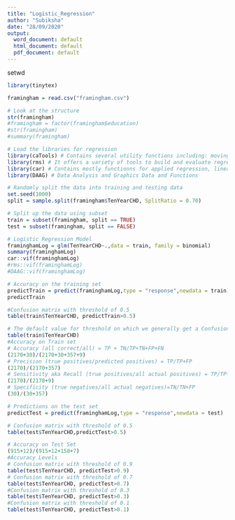 ---
title: "Logistic_Regression"
author: "Subiksha"
date: "28/09/2020"
output:
  word_document: default
  html_document: default
  pdf_document: default
---
setwd
```{r}
library(tinytex)
```

```{r}
framingham = read.csv("framingham.csv")

# Look at the structure
str(framingham)
#framingham = factor(framingham$education)
#str(framingham)
#summary(framingham)
```

```{r}
# Load the libraries for regression
library(caTools) # Contains several utility functions including: moving(rolling, running) window statistic functions
library(rms) # It offers a variety of tools to build and evaluate regression models in R
library(car) # Contains mostly functionns for applied regression, linear models, and generalised linear models
library(DAAG) # Data Analysis and Graphics Data and Functions
```

```{r}
# Randomly split the data into training and testing data
set.seed(1000)
split = sample.split(framingham$TenYearCHD, SplitRatio = 0.70)

# Split up the data using subset
train = subset(framingham, split == TRUE)
test = subset(framingham, split == FALSE)
```

```{r}
# Logistic Regression Model
framinghamLog = glm(TenYearCHD~.,data = train, family = binomial)
summary(framinghamLog)
car::vif(framinghamLog)
#rms::vif(framinghamLog)
#DAAG::vif(framinghamLog)
```

```{r}
# Accuracy on the training set
predictTrain = predict(framinghamLog,type = "response",newdata = train)
predictTrain
```

```{r}
#Confusion matrix with threshold of 0.5
table(train$TenYearCHD, predictTrain>0.5)
```

```{r}
# The default value for threshold on which we generally get a Confusion matrix is 0.50.
table(train$TenYearCHD)
#Accuracy on Train set
# Accuracy (all correct/all) = TP + TN/TP+TN+FP+FN
(2170+30)/(2170+30+357+9)
# Precision (true positives/predicted positives) = TP/TP+FP
(2170)/(2170+357)
# Sensitivity aka Recall (true positives/all actual positives) = TP/TP+FN
(2170)/(2170+9)
# Specificity (true negatives/all actual negatives)=TN/TN+FP
(30)/(30+357)
```

```{r}
# Predictions on the test set
predictTest = predict(framinghamLog,type = "response",newdata = test)
```

```{r}
# Confusion matrix with threshold of 0.5
table(test$TenYearCHD,predictTest>0.5)

# Accuracy on Test Set
(915+12)/(915+12+158+7)
#Accuracy Levels
# Confusion matrix with threshold of 0.9
table(test$TenYearCHD, predictTest>0.9)
# Confusion matrix with threshold of 0.7
table(test$TenYearCHD, predictTest>0.7)
#Confusion matrix with threshold of 0.3
table(test$TenYearCHD, predictTest>0.3)
#Confusion matrix with threshold of 0.1
table(test$TenYearCHD, predictTest>0.1)
```




